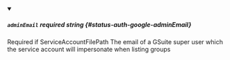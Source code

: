 
<details className="config-field" data-expandable="false" open>
<summary>

##### `adminEmail` <span className="config-field-required" data-required="false">required</span> <span className="config-field-type">string</span> <span className="config-field-default"></span> <span className="config-field-enum"></span> {#status-auth-google-adminEmail}

Required if ServiceAccountFilePath
The email of a GSuite super user which the service account will impersonate
when listing groups

</summary>



</details>
